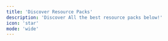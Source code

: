 ```yaml
---
title: 'Discover Resource Packs'
description: 'Discover All the best resource packs below!'
icon: 'star'
mode: 'wide'
---
```



<CardGroup>
  <HeroCard
    img="https://cdn.modrinth.com/data/5aPp18Lx/images/2306a8172f5af204fdead74b7966774cbe3c381a.png"
    title="3D Default"
    description="A light-weight resource pack mainly provide vanilla-look 3D models"
    href="/resourcepacks/3ddefault"
  />
  <HeroCard
    img="https://cdn.modrinth.com/data/ti9eZ3CP/images/910765dbb6130f0412457770b7620568ee76be08.png"
    title="3D Ladders"
    description="Changes and improves the model for the ladders making them 3D!"
    href="/resourcepacks/3dladders"
  />
  <HeroCard
  img="https://cdn.modrinth.com/data/PUUpX2qq/images/6e284c531ba7ee029f8e2943587a3eadad8972ba.jpeg"
  title="Alacrity"
  description="32x resource pack with crazy attention to details" 
  href="/resourcepacks/alacrity"
  />
</CardGroup>